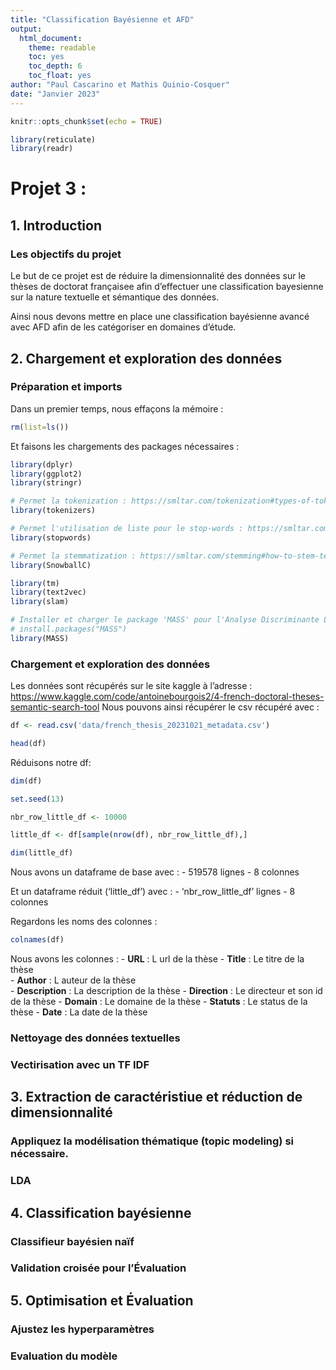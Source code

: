 ```yaml
---
title: "Classification Bayésienne et AFD"
output:
  html_document:
    theme: readable
    toc: yes
    toc_depth: 6
    toc_float: yes
author: "Paul Cascarino et Mathis Quinio-Cosquer"
date: "Janvier 2023"
---
```

```r
knitr::opts_chunk$set(echo = TRUE)
```

```r
library(reticulate)
library(readr)

```

# Projet 3 : 

## 1. Introduction

### Les objectifs du projet
Le but de ce projet est de réduire la dimensionnalité des données 
sur le thèses de doctorat françaisee afin d'effectuer une classification 
bayesienne sur la nature textuelle et sémantique des données.


Ainsi nous devons mettre en place une classification bayésienne avancé avec AFD
afin de les catégoriser en domaines d'étude.


## 2. Chargement et exploration des données

### Préparation et imports
Dans un premier temps, nous effaçons la mémoire : 
```r
rm(list=ls())
```

Et faisons les chargements des packages nécessaires : 

```r
library(dplyr)
library(ggplot2)
library(stringr)

# Permet la tokenization : https://smltar.com/tokenization#types-of-tokens 
library(tokenizers)

# Permet l'utilisation de liste pour le stop-words : https://smltar.com/stopwords#premadestopwords
library(stopwords)

# Permet la stemmatization : https://smltar.com/stemming#how-to-stem-text-in-r
library(SnowballC)

library(tm)
library(text2vec)
library(slam)

# Installer et charger le package 'MASS' pour l'Analyse Discriminante Linéaire (LDA)
# install.packages("MASS")
library(MASS)

```

### Chargement et exploration des données

Les données sont récupérés sur le site kaggle à l'adresse : <https://www.kaggle.com/code/antoinebourgois2/4-french-doctoral-theses-semantic-search-tool>
Nous pouvons ainsi récupérer le csv récupéré avec : 

```r
df <- read.csv('data/french_thesis_20231021_metadata.csv')

head(df)
```

Réduisons notre df: 
```r
dim(df)

set.seed(13)

nbr_row_little_df <- 10000

little_df <- df[sample(nrow(df), nbr_row_little_df),]

dim(little_df)

```

Nous avons un dataframe de base avec : 
- 519578 lignes 
- 8 colonnes

Et un dataframe réduit ('little_df')  avec : 
- 'nbr_row_little_df' lignes 
- 8 colonnes

Regardons les noms des colonnes : 

```r
colnames(df)
```

Nous avons les colonnes : 
- __URL__ : L url de la thèse
- __Title__ : Le titre de la thèse      
- __Author__ : L auteur de la thèse    
- __Description__ : La description de la thèse
- __Direction__ : Le directeur et son id de la thèse
- __Domain__ : Le domaine de la thèse
- __Statuts__ : Le status de la thèse 
- __Date__ : La date de la thèse

### Nettoyage des données textuelles

### Vectirisation avec un TF IDF

## 3. Extraction de caractéristiue et réduction de dimensionnalité

### Appliquez la modélisation thématique (topic modeling) si nécessaire.

### LDA

## 4. Classification bayésienne 

### Classifieur bayésien naïf

### Validation croisée pour l'Évaluation

## 5. Optimisation et Évaluation

### Ajustez les hyperparamètres

### Evaluation du modèle 